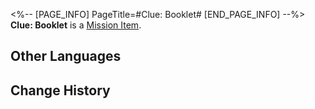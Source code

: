 <%-- [PAGE_INFO]
PageTitle=#Clue: Booklet#
[END_PAGE_INFO] --%>
{{Item Infobox
|id          = 140328
|image       = Item Clue- Booklet.png
|type        = Mission Item
|invCategory = Missions
|rarity      = 3
|effect      = 
|description = The booklet Adler was reading up to his disappearance. It records the lives of a few Genius Society members &mdash; The content consists of quite a few pieces of interesting information.
}}
'''Clue: Booklet''' is a [[Mission Item]].

==Other Languages==
{{Other Languages
|en   = Clue: Booklet
|zhs  = 线索信息·附录小册子
|zht  = 線索資訊•附錄小冊子
|ja   = 手がかり・付録の冊子
|ko   = 단서 정보•부록 수첩
|es   = Pista: Cuaderno
|fr   = Indice : Carnet
|ru   = Улика: Буклет
|th   = เบาะแส: หนังสือเล่มเล็ก
|vi   = Thông Tin Mấu Chốt - Sổ Tay Phụ Lục
|de   = Hinweis: Broschüre
|id   = Petunjuk: Buklet
|pt   = Pista: Livreto
}}

==Change History==
{{Change History|1.6}}